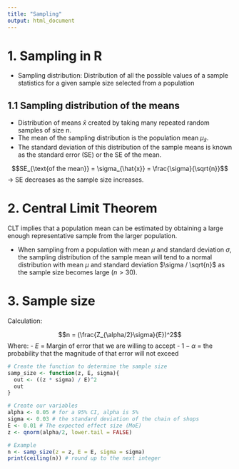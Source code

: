 ```yaml
---
title: "Sampling"
output: html_document
---
```


# 1. Sampling in R

- Sampling distribution: Distribution of all the possible values of a sample statistics for a given sample size selected from a population

## 1.1 Sampling distribution of the means
- Distribution of means $\hat{x}$ created by taking many repeated random samples of size n. 
- The mean of the sampling distribution is the population mean  $\mu_{\hat{x}}$. 
- The standard deviation of this distribution of the sample means is known as the standard error (SE) or the SE of the mean.

$$SE_{\text{of the mean}} = \sigma_{\hat{x}} = \frac{\sigma}{\sqrt{n}}$$
-> SE decreases as the sample size increases.


# 2. Central Limit Theorem

CLT implies that a population mean can be estimated by obtaining a large enough representative sample from the larger population. 

- When sampling from a population with mean $\mu$ and standard deviation $\sigma$, the sampling distribution of the sample mean will tend to a normal distribution with mean $\mu$ and standard deviation $\sigma / \sqrt{n}$ as the sample size becomes large ($n > 30$).


# 3. Sample size

Calculation:

$$n = (\frac{Z_{\alpha/2}\sigma}{E})^2$$
Where:
- $E$ = Margin of error that we are willing to accept
- $1 - \alpha$ = the probability that the magnitude of that error will not exceed

```r
# Create the function to determine the sample size
samp_size <- function(z, E, sigma){
  out <- ((z * sigma) / E)^2
  out
}
```

```r
# Create our variables
alpha <- 0.05 # for a 95% CI, alpha is 5%
sigma <- 0.03 # the standard deviation of the chain of shops
E <- 0.01 # The expected effect size (MoE)
z <- qnorm(alpha/2, lower.tail = FALSE)

# Example
n <- samp_size(z = z, E = E, sigma = sigma)
print(ceiling(n)) # round up to the next integer
```














